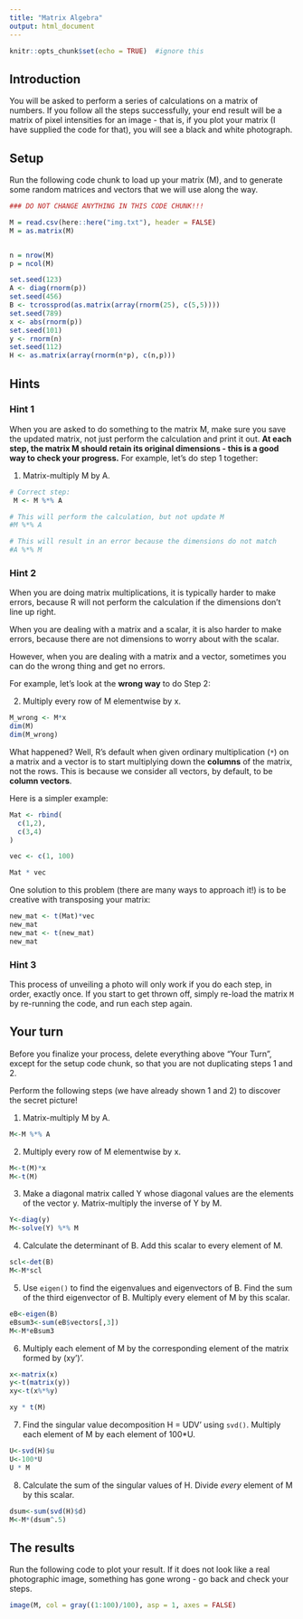 ```yaml
---
title: "Matrix Algebra"
output: html_document
---
```


```r
knitr::opts_chunk$set(echo = TRUE)  #ignore this
```

## Introduction

You will be asked to perform a series of calculations on a matrix of numbers.  If you follow all the steps successfully, your end result will be a matrix of pixel intensities for an image - that is, if you plot your matrix (I have supplied the code for that), you will see a black and white photograph.

## Setup 

Run the following code chunk to load up your matrix (M), and to generate some random matrices and vectors that we will use along the way.

```r
### DO NOT CHANGE ANYTHING IN THIS CODE CHUNK!!!

M = read.csv(here::here("img.txt"), header = FALSE)
M = as.matrix(M)


n = nrow(M)
p = ncol(M)

set.seed(123)
A <- diag(rnorm(p))
set.seed(456)
B <- tcrossprod(as.matrix(array(rnorm(25), c(5,5))))
set.seed(789)
x <- abs(rnorm(p))
set.seed(101)
y <- rnorm(n)
set.seed(112)
H <- as.matrix(array(rnorm(n*p), c(n,p)))

```

## Hints

### Hint 1

When you are asked to do something to the matrix M, make sure you save the updated matrix, not just perform the calculation and print it out. **At each step, the matrix M should retain its original dimensions - this is a good way to check your progress.**  For example, let's do step 1 together:

1. Matrix-multiply M by A.

```r
# Correct step:
 M <- M %*% A

# This will perform the calculation, but not update M
#M %*% A

# This will result in an error because the dimensions do not match
#A %*% M
```

### Hint 2

When you are doing matrix multiplications, it is typically harder to make errors, because R will not perform the calculation if the dimensions don't line up right.

When you are dealing with a matrix and a scalar, it is also harder to make errors, because there are not dimensions to worry about with the scalar.

However, when you are dealing with a matrix and a vector, sometimes you can do the wrong thing and get no errors.

For example, let's look at the **wrong way** to do Step 2:


2. Multiply every row of M elementwise by x. 

```r
M_wrong <- M*x
dim(M)
dim(M_wrong)
```

What happened?  Well, R's default when given ordinary multiplication (`*`) on a matrix and a vector is to start multiplying down the **columns** of the matrix, not the rows.  This is because we consider all vectors, by default, to be **column vectors**.  

Here is a simpler example:

```r
Mat <- rbind(
  c(1,2),
  c(3,4)
)

vec <- c(1, 100)

Mat * vec
```

One solution to this problem (there are many ways to approach it!) is to be creative with transposing your matrix:

```r
new_mat <- t(Mat)*vec
new_mat
new_mat <- t(new_mat)
new_mat
```

### Hint 3

This process of unveiling a photo will only work if you do each step, in order, exactly once.  If you start to get thrown off, simply re-load the matrix `M` by re-running the code, and run each step again.

## Your turn

Before you finalize your process, delete everything above "Your Turn", except for the setup code chunk, so that you are not duplicating steps 1 and 2.

Perform the following steps (we have already shown  1 and 2) to discover the secret picture!


1. Matrix-multiply M by A.

```r
M<-M %*% A
```


2. Multiply every row of M elementwise by x. 

```r
M<-t(M)*x
M<-t(M)
```


3. Make a diagonal matrix called Y whose diagonal values are the elements of the vector y.  Matrix-multiply the inverse of Y by M.

```r
Y<-diag(y)
M<-solve(Y) %*% M
```

4.  Calculate the determinant of B.  Add this scalar to every element of M.

```r
scl<-det(B)
M<-M*scl
```


5. Use `eigen()` to find the eigenvalues and eigenvectors of B.  Find the sum of the third eigenvector of B. Multiply every element of M by this scalar.

```r
eB<-eigen(B)
eBsum3<-sum(eB$vectors[,3])
M<-M*eBsum3
```


6. Multiply each element of M by the corresponding element of the matrix formed by (xy')'.

```r
x<-matrix(x)
y<-t(matrix(y))
xy<-t(x%*%y)

xy * t(M) 
```


7. Find the singular value decomposition H = UDV' using `svd()`.  Multiply each element of M by each element of 100*U. 
```r
U<-svd(H)$u
U<-100*U
U * M 
```


8. Calculate the sum of the singular values of H.  Divide *every* element of M by this scalar.

```r
dsum<-sum(svd(H)$d)
M<-M*(dsum^.5)
```

## The results

Run the following code to plot your result.  If it does not look like a real photographic image, something has gone wrong - go back and check your steps.

```r
image(M, col = gray((1:100)/100), asp = 1, axes = FALSE)
```

















